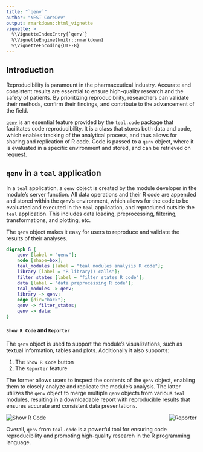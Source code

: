 ```yaml
---
title: "`qenv`"
author: "NEST CoreDev"
output: rmarkdown::html_vignette
vignette: >
  %\VignetteIndexEntry{`qenv`}
  %\VignetteEngine{knitr::rmarkdown}
  %\VignetteEncoding{UTF-8}
---
```


## Introduction

Reproducibility is paramount in the pharmaceutical industry.
Accurate and consistent results are essential to ensure high-quality research and the safety of patients.
By prioritizing reproducibility, researchers can validate their methods, confirm their findings, and contribute to the advancement of the field.

[`qenv`](https://insightsengineering.github.io/teal.code/latest-tag/articles/qenv.html) is an essential feature provided by the `teal.code` package that facilitates code reproducibility.
It is a class that stores both data and code, which enables tracking of the analytical process, and thus allows for sharing and replication of R code.
Code is passed to a `qenv` object, where it is evaluated in a specific environment and stored, and can be retrieved on request.

## `qenv` in a `teal` application

In a `teal` application, a `qenv` object is created by the module developer in the module's server function. All data operations and their R code are appended and stored within the `qenv`'s environment, which allows for the code to be evaluated and executed in the `teal` application, and reproduced outside the `teal` application. This includes data loading, preprocessing, filtering, transformations, and plotting, etc.

The `qenv` object makes it easy for users to reproduce and validate the results of their analyses.

```dot
digraph G {
    qenv [label = "qenv"];
    node [shape=box];
    teal_modules [label = "teal modules analysis R code"];
    library [label = "R library() calls"];
    filter_states [label = "filter states R code"];
    data [label = "data preprocessing R code"];
    teal_modules -> qenv;
    library -> qenv;
    edge [dir="back"];
    qenv -> filter_states;
    qenv -> data;
}
```

#### `Show R Code` and `Reporter`

The `qenv` object is used to support the module's visualizations, such as textual information, tables and plots. Additionally it also supports:

1. The `Show R Code` button
1. The `Reporter` feature

The former allows users to inspect the contents of the `qenv` object, enabling them to closely analyze and replicate the module's analysis.
The latter utilizes the `qenv` object to merge multiple `qenv` objects from various `teal` modules, resulting in a downloadable report with reproducible results that ensures accurate and consistent data presentations.

<a href="../../reference/figures/showrcode.jpg" target="_blank">
  <img title="Show R Code" src="../../man/figures/showrcode.jpg" align="left" style="max-width: 48%;"/>
</a>

<a href="./reporter.jpg" target="_blank">
  <img title="Reporter" src="./reporter.jpg" align="right" style="max-width: 48%;"/>
</a>

<div style="clear: both;"></div>

Overall, `qenv` from `teal.code` is a powerful tool for ensuring code reproducibility and promoting high-quality research in the R programming language.
